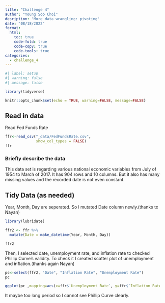 ```yaml
---
title: "Challenge 4"
author: "Young Soo Choi"
desription: "More data wrangling: pivoting"
date: "08/18/2022"
format:
  html:
    toc: true
    code-fold: true
    code-copy: true
    code-tools: true
categories:
  - challenge_4
---
```


```r
#| label: setup
#| warning: false
#| message: false

library(tidyverse)

knitr::opts_chunk$set(echo = TRUE, warning=FALSE, message=FALSE)
```

## Read in data

Read Fed Funds Rate

```r
ffr<-read_csv("_data/FedFundsRate.csv",
              show_col_types = FALSE)
ffr

```

### Briefly describe the data

This data set is regarding various national economic variables from July of 1954 to March of 2017. It has 904 rows and 10 columns. But it also has many missing values and the recorded date is not even constant.

## Tidy Data (as needed)

Year, Month, Day are seperated. So I mutated Date column newly.(thanks to Nayan)
```r

library(lubridate)

ffr2 <- ffr %>% 
  mutate(Date = make_datetime(Year, Month, Day))

ffr2

```

Then, I selected date, unemployment rate, and inflation rate to checked Phillip Curve's validity. To check it I created scatter plot of unemployment and inflation.(thanks again Nayan)

```r
pc<-select(ffr2, "Date", "Inflation Rate", "Unemployment Rate")
pc

ggplot(pc ,mapping=aes(x=ffr$`Unemployment Rate`, y=ffr$`Inflation Rate`)) + geom_point()
```

It maybe too long period so I cannot see Phillip Curve clearly. 